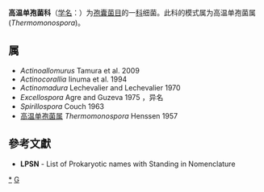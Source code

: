 {{Automatic taxobox
| taxon = Thermomonosporaceae
| authority = Rainey et al., 1997
| type genus = 高温单孢菌属<br>''Thermomonospora'' 
| type genus authority =Henssen, 1957 
}}
'''高温单孢菌科 '''（[[学名|学名]]：{{lang|la|''Thermomonosporaceae''}}）为[[孢囊菌目|孢囊菌目]]的一[[科|科]]细菌。此科的模式属为高温单孢菌属(''Thermomonospora'')。

==属==
* ''Actinoallomurus'' Tamura et al. 2009
* ''Actinocorallia'' Iinuma et al. 1994
* ''Actinomadura'' Lechevalier and Lechevalier 1970
* ''Excellospora'' Agre and Guzeva 1975 ，异名
* ''Spirillospora'' Couch 1963
* [[高温单孢菌属|高温单孢菌属]] ''Thermomonospora'' Henssen 1957

==參考文獻==
{{reflist}}
* '''LPSN''' - List of Prokaryotic names with Standing in Nomenclature

{{taxonbar}}

[[Category:_高温单孢菌科|*]]
[[Category:1997年描述的分类群|G]]